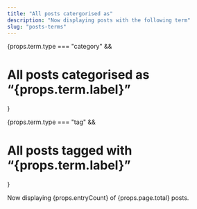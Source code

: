 ```yaml
---
title: "All posts catergorised as"
description: "Now displaying posts with the following term"
slug: "posts-terms"
---
```



<DefaultContent>

{props.term.type === "category" &&

<h1>All posts categorised as “{props.term.label}”</h1>}

{props.term.type === "tag" &&

<h1>All posts tagged with “{props.term.label}”</h1>}

Now displaying {props.entryCount} of {props.page.total} posts.

</DefaultContent>

<Archive class="mb-4 md:mb-12" page={props.page} />
